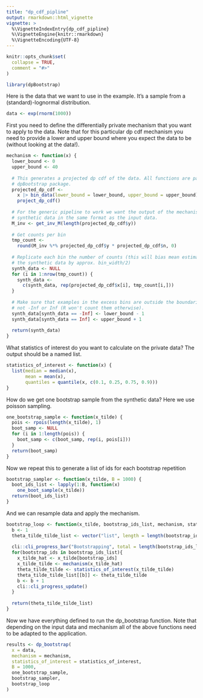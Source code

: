 ```yaml
---
title: "dp_cdf_pipline"
output: rmarkdown::html_vignette
vignette: >
  %\VignetteIndexEntry{dp_cdf_pipline}
  %\VignetteEngine{knitr::rmarkdown}
  %\VignetteEncoding{UTF-8}
---
```


```r
knitr::opts_chunk$set(
  collapse = TRUE,
  comment = "#>"
)
```

```r
library(dpBootstrap)
```

Here is the data that we want to use in the example. It's a sample from a (standard)-lognormal distribution.

```r
data <- exp(rnorm(1000))
```


First you need to define the differentially private mechanism that you want to apply to the data.
Note that for this particular dp cdf mechanism you need to provide a lower and upper bound where you expect the data to be (without looking at the data!).

```r
mechanism <- function(x) {
  lower_bound <- 0
  upper_bound <- 40
  
  # This generates a projected dp cdf of the data. All functions are part of the
  # dpBootstrap package.
  projected_dp_cdf <-
    x |> bin_data(lower_bound = lower_bound, upper_bound = upper_bound) |> dp_cdf(rho = 0.5) |>
    project_dp_cdf()
  
  # For the generic pipeline to work we want the output of the mechanism to be
  # synthetic data in the same format as the input data.
  M_inv <- get_inv_M(length(projected_dp_cdf$y))
  
  # Get counts per bin
  tmp_count <-
    round(M_inv %*% projected_dp_cdf$y * projected_dp_cdf$n, 0)
  
  # Replicate each bin the number of counts (this will bias mean estimation on 
  # the synthetic data by approx. bin_width/2)
  synth_data <- NULL
  for (i in 1:nrow(tmp_count)) {
    synth_data <-
      c(synth_data, rep(projected_dp_cdf$x[i], tmp_count[i,]))
  }
  
  # Make sure that examples in the excess bins are outside the boundaries but
  # not -Inf or Inf (R won't count them otherwise).
  synth_data[synth_data == -Inf] <- lower_bound - 1
  synth_data[synth_data == Inf] <- upper_bound + 1
  
  return(synth_data)
}
```

What statistics of interest do you want to calculate on the private data?
The output should be a named list.

```r
statistics_of_interest <- function(x) {
  list(median = median(x),
       mean = mean(x),
       quantiles = quantile(x, c(0.1, 0.25, 0.75, 0.9)))
}
```

How do we get one bootstrap sample from the synthetic data?
Here we use poisson sampling.

```r
one_bootstrap_sample <- function(x_tilde) {
  pois <- rpois(length(x_tilde), 1)
  boot_samp <- NULL
  for (i in 1:length(pois)) {
    boot_samp <- c(boot_samp, rep(i, pois[i]))
  }
  return(boot_samp)
}
```

Now we repeat this to generate a list of ids for each bootstrap repetition

```r
bootstrap_sampler <- function(x_tilde, B = 1000) {
  boot_ids_list <- lapply(1:B, function(x)
    one_boot_sample(x_tilde))
  return(boot_ids_list)
}
```

And we can resample data and apply the mechanism.

```r
bootstrap_loop <- function(x_tilde, bootstrap_ids_list, mechanism, statistics_of_interest) {
  b <- 1
  theta_tilde_tilde_list <- vector("list", length = length(bootstrap_ids_list))
  
  cli::cli_progress_bar("Bootstrapping", total = length(bootstrap_ids_list))
  for(bootstrap_ids in bootstrap_ids_list){
    x_tilde_hat <- x_tilde[bootstrap_ids]
    x_tilde_tilde <- mechanism(x_tilde_hat)
    theta_tilde_tilde <- statistics_of_interest(x_tilde_tilde)
    theta_tilde_tilde_list[[b]] <- theta_tilde_tilde
    b <- b + 1
    cli::cli_progress_update()
  }
  
  return(theta_tilde_tilde_list)
}
```

Now we have everything defined to run the dp_bootstrap function. Note that depending on the input data and mechanism all of the above functions need to be adapted to the application.

```r
results <- dp_bootstrap(
  x = data,
  mechanism = mechanism,
  statistics_of_interest = statistics_of_interest,
  B = 1000,
  one_bootstrap_sample,
  bootstrap_sampler,
  bootstrap_loop
)
```

